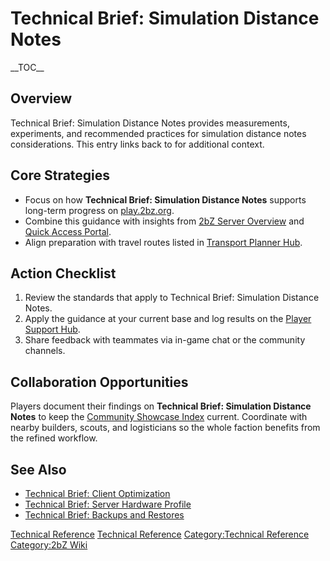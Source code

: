 {{Short description|Technical Brief: Simulation Distance Notes provides measurements, experiments, and recommended practices for simulation distance notes considerations}}
= Technical Brief: Simulation Distance Notes =
{{2bZ Navbox}}
__TOC__

== Overview ==
Technical Brief: Simulation Distance Notes provides measurements, experiments, and
recommended practices for simulation distance notes considerations. This entry links back
to [[Category:Technical Reference|Technical Reference]] for additional context.

== Core Strategies ==
* Focus on how '''Technical Brief: Simulation Distance Notes''' supports long-term progress on [[play.2bz.org]].
* Combine this guidance with insights from [[2bZ Server Overview]] and [[Quick Access Portal]].
* Align preparation with travel routes listed in [[Transport Planner Hub]].

== Action Checklist ==
# Review the [[Category:Technical Reference|Technical Reference]] standards that apply to Technical Brief: Simulation Distance Notes.
# Apply the guidance at your current base and log results on the [[Player Support Hub]].
# Share feedback with teammates via in-game chat or the community channels.

== Collaboration Opportunities ==
Players document their findings on '''Technical Brief: Simulation Distance Notes''' to
keep the [[Community Showcase Index]] current. Coordinate with nearby builders, scouts,
and logisticians so the whole faction benefits from the refined workflow.

== See Also ==
* [[Technical Brief: Client Optimization]]
* [[Technical Brief: Server Hardware Profile]]
* [[Technical Brief: Backups and Restores]]

[[Category:Technical Reference]]
[[Category:2bZ Wiki]]
